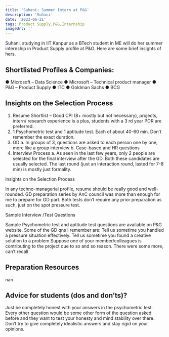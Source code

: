 ---
title: 'Suhani: Summer Intern at P&G'
description: 'Suhani'
date: '2023-06-21'
tags: Product Supply,P&G,Internship
imageUrl: ''
---

Suhani, studying in IIT Kanpur as a BTech student in ME will do
her summer internship in Product Supply profile at P&G. Here are some brief
insights of hers.

## Shortlisted Profiles & Companies:
● Microsoft – Data Science
● Microsoft – Technical
product manager
● P&G – Product Supply
● ITC
● Goldman Sachs
● BCG

## Insights on the Selection Process
1. Resume Shortlist – Good CPI (8+ mostly but not necessary),
projects, intern/ research experience is a plus, students with a
3
rd year POR are preferred.
2. 1 Psychometric test and 1 aptitude test. Each of about 40-60
min. Don’t remember the exact duration.
3. GD
a. In groups of 3, questions are asked to each person one
by one, more like a group interview
b. Case-based and HR questions
4. Interview Process
a. As seen in the last few years, only 2 people are selected
for the final interview after the GD. Both these
candidates are usually selected. The last round (just an
interaction round, lasted for 7-8 min) is mostly just
formality.

Insights on the
Selection Process

In any techno-managerial profile, resume should be really good
and well-rounded. GD preparation series by AnC council was more
than enough for me to prepare for GD part.
Both tests don’t require any prior preparation as such, just on the
spot pressure test.

Sample Interview
/Test Questions

Sample Psychometric test and aptitude test questions are
available on P&G website. Some of the GD qns I remember are:
Tell us sometime you handled a pressure situation effectively.
Tell us sometime you found a creative solution to a problem
Suppose one of your member/colleagues is contributing to the
project due to so and so reason.
There were some more, can’t recall

##  Preparation Resources
nan

## Advice for students (dos and don’ts)? 
Just be completely honest with your answers in the psychometric test. Every other question
would be some other form of the question asked before and they want to test your honesty
and mind stability over there. Don’t try to give completely idealistic answers and stay rigid on
your opinions.

